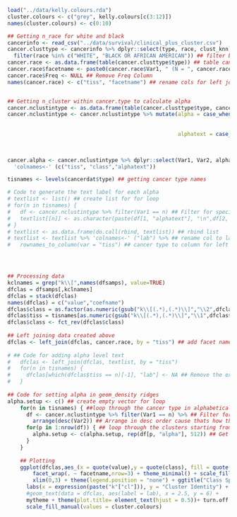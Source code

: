 ```r
load("../data/kelly.colours.rda")
cluster.colours <- c("grey", kelly.colours[c(3:12)])
names(cluster.colours) <- c(0:10)

## Getting n_race for white and black
cancerinfo <- read_csv("../data/survival/clinical_plus_cluster.csv")
cancer.clusttype <- cancerinfo %>% dplyr::select(type, race, clust_knn) %>% ## select relevant columns
  filter(race %in% c("WHITE", "BLACK OR AFRICAN AMERICAN")) ## filter black and white only
cancer.race <- as.data.frame(table(cancer.clusttype$type)) ## table cancer type
cancer.race$facetname <- paste0(cancer.race$Var1, " (N = ", cancer.race$Freq, (")")) ## Create a new col with type and freq together
cancer.race$Freq <- NULL ## Remove Freq Column
names(cancer.race) <- c("tiss", "facetname") ## rename cols for left join in kclassplot below


## Getting n_cluster within cancer.type to calculate alpha
cancer.nclustintype <- as.data.frame(table(cancer.clusttype$type, cancer.clusttype$clust_knn)) ## Determine n_cancer in each cluster
cancer.nclustintype <- cancer.nclustintype %>% mutate(alpha = case_when(Freq < 10 ~ 0.1, ## Create alpha column for geom_ridges
                                                                        Freq >= 10 & Freq < 25 ~ 0.5,
                                                                        Freq >= 25 ~ 1.0),
                                                      alphatext = case_when(Freq < 10 ~ "0.1", ## Create alpha text for labeling
                                                                        Freq >= 10 & Freq < 25 ~ "0.5",
                                                                        Freq >= 25 ~ "1.0"))

cancer.alpha <- cancer.nclustintype %>% dplyr::select(Var1, Var2, alphatext) %>%
  'colnames<-' (c("tiss", "class","alphatext"))

tisnames <- levels(cancerdat$type) ## getting cancer type names

# Code to generate the text label for each alpha
# textlist <- list() ## create list for for loop
# for(n in tisnames) {
#   df <- cancer.nclustintype %>% filter(Var1 == n) ## Filter for specific cancer type
#   textlist[[n]] <- as.character(paste(df[1, "alphatext"], "\n",df[2, "alphatext"], "\n", df[3, "alphatext"], "\n",df[4, "alphatext"], "\n",df[5, "alphatext"], "\n",df[6, "alphatext"], "\n",df[7, "alphatext"], "\n",df[8, "alphatext"], "\n",df[9, "alphatext"], "\n",df[10, "alphatext"])) ## collect all the alpha values and insert new line after each alpha
# }
# textlist <- as.data.frame(do.call(rbind, textlist)) ## rbind list
# textlist <- textlist %>% 'colnames<-' ("lab") %>% ## rename col to lab
#   rownames_to_column(var = "tiss") ## cancer type to column for left join




## Processing data
kclnames = grep("k\\[",names(dfsamps), value=TRUE)
dfclas = dfsamps[,kclnames]
dfclas = stack(dfclas)
names(dfclas) = c("value","coefname")
dfclas$class = as.factor(as.numeric(gsub("k\\[(.*),(.*)\\]","\\2",dfclas$coefname)))
dfclas$tiss = tisnames[as.numeric(gsub("k\\[(.*),(.*)\\]","\\1",dfclas$coefname))]
dfclas$class <- fct_rev(dfclas$class)
	
## Left joining data created above
dfclas <- left_join(dfclas, cancer.race, by = "tiss") ## add facet names
	
# ## Code for adding alpha level text
# 	dfclas <- left_join(dfclas, textlist, by = "tiss")
# 	for(n in tisnames) {
# 	  dfclas[which(dfclas$tiss == n)[-1], "lab"] <- NA ## Remove the extra 29999 labels that will be generated on the ggplot
# 	}
	
## Code for setting alpha in geom_density ridges
alpha.setup <- c() ## create empty vector for loop
	for(n in tisnames) { ##loop through the cancer type in alphabetical order
	  df <- cancer.nclustintype %>% filter(Var1 == n) %>% ## Filter for specific cancer type	
	    arrange(desc(Var2)) ## Arrange in desc order cause thats how the alpha are set from 10 <- 1
	  for(p in 1:nrow(df)) { ## loop through the clusters starting from 10 --> 1
	    alpha.setup <- c(alpha.setup, rep(df[p, "alpha"], 512)) ## Get the alpha value for each cluster in each cancer type and rep 512 (necessary for geom ridges)
	  }
	}
	
	## Plotting
	ggplot(dfclas,aes_(x = quote(value),y = quote(class), fill = quote(class))) + geom_density_ridges(alpha = alpha.setup) +
		facet_wrap(. ~ facetname,nrow=3) + theme_minimal() + scale_fill_brewer(palette = "Paired") +
		xlim(0,3) + theme(legend.position = "none") + ggtitle("Class Specific Coefficients") +
	  labs(x = expression(paste("k"["cl"])), y = "Cluster Identity") +
	  #geom_text(data = dfclas, aes(label = lab), x = 2.5, y = 6) +
	  mytheme + theme(plot.title= element_text(hjust = 0.5))+ turn.off.legend +
	  scale_fill_manual(values = cluster.colours)
```
